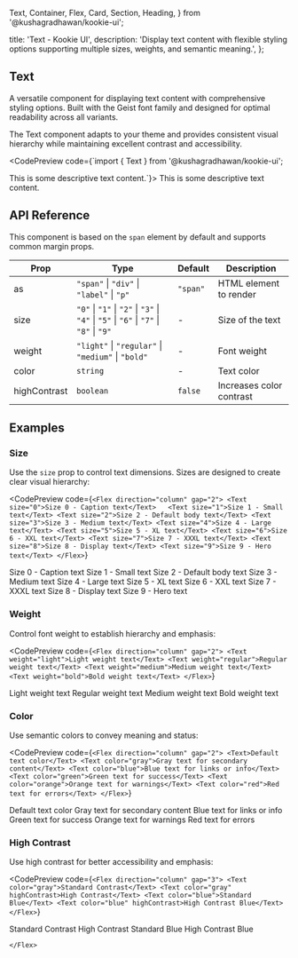  Text,
  Container,
  Flex,
  Card,
  Section,
  Heading,
} from '@kushagradhawan/kookie-ui';

  title: 'Text - Kookie UI',
  description:
    'Display text content with flexible styling options supporting multiple sizes, weights, and semantic meaning.',
};

<Container size="3">
  <Section size="3">
    <Flex direction="column" gap="6">

# Text

A versatile component for displaying text content with comprehensive styling options. Built with the Geist font family and designed for optimal readability across all variants.

The Text component adapts to your theme and provides consistent visual hierarchy while maintaining excellent contrast and accessibility.

<CodePreview code={`import { Text } from '@kushagradhawan/kookie-ui';

<Text>This is some descriptive text content.</Text>`}>
  <Text>This is some descriptive text content.</Text>
</CodePreview>

## API Reference

This component is based on the `span` element by default and supports common margin props.

| Prop         | Type                                                          | Default  | Description                  |
| ------------ | ------------------------------------------------------------- | -------- | ---------------------------- |
| as           | `"span"` \| `"div"` \| `"label"` \| `"p"`                     | `"span"` | HTML element to render       |
| size         | `"0"` \| `"1"` \| `"2"` \| `"3"` \| `"4"` \| `"5"` \| `"6"` \| `"7"` \| `"8"` \| `"9"` | -        | Size of the text             |
| weight       | `"light"` \| `"regular"` \| `"medium"` \| `"bold"`            | -        | Font weight                  |
| color        | `string`                                                      | -        | Text color                   |
| highContrast | `boolean`                                                     | `false`  | Increases color contrast     |

## Examples

### Size

Use the `size` prop to control text dimensions. Sizes are designed to create clear visual hierarchy:

<CodePreview
  code={`<Flex direction="column" gap="2">
  <Text size="0">Size 0 - Caption text</Text>  
  <Text size="1">Size 1 - Small text</Text>
  <Text size="2">Size 2 - Default body text</Text>
  <Text size="3">Size 3 - Medium text</Text>
  <Text size="4">Size 4 - Large text</Text>
  <Text size="5">Size 5 - XL text</Text>
  <Text size="6">Size 6 - XXL text</Text>
  <Text size="7">Size 7 - XXXL text</Text>
  <Text size="8">Size 8 - Display text</Text>
  <Text size="9">Size 9 - Hero text</Text>
</Flex>`}
>
<Flex direction="column" gap="2">
<Text size="0">Size 0 - Caption text</Text>
<Text size="1">Size 1 - Small text</Text>
<Text size="2">Size 2 - Default body text</Text>
<Text size="3">Size 3 - Medium text</Text>
<Text size="4">Size 4 - Large text</Text>
<Text size="5">Size 5 - XL text</Text>
<Text size="6">Size 6 - XXL text</Text>
<Text size="7">Size 7 - XXXL text</Text>
<Text size="8">Size 8 - Display text</Text>
<Text size="9">Size 9 - Hero text</Text>  
</Flex>
</CodePreview>

### Weight

Control font weight to establish hierarchy and emphasis:

<CodePreview
  code={`<Flex direction="column" gap="2">
  <Text weight="light">Light weight text</Text>
  <Text weight="regular">Regular weight text</Text>
  <Text weight="medium">Medium weight text</Text>
  <Text weight="bold">Bold weight text</Text>
</Flex>`}
>
<Flex direction="column" gap="2">
<Text weight="light">Light weight text</Text>
<Text weight="regular">Regular weight text</Text>
<Text weight="medium">Medium weight text</Text>
<Text weight="bold">Bold weight text</Text>
</Flex>
</CodePreview>

### Color

Use semantic colors to convey meaning and status:

<CodePreview
  code={`<Flex direction="column" gap="2">
  <Text>Default text color</Text>
  <Text color="gray">Gray text for secondary content</Text>
  <Text color="blue">Blue text for links or info</Text>
  <Text color="green">Green text for success</Text>
  <Text color="orange">Orange text for warnings</Text>
  <Text color="red">Red text for errors</Text>
</Flex>`}
>
<Flex direction="column" gap="2">
<Text>Default text color</Text>
<Text color="gray">Gray text for secondary content</Text>
<Text color="blue">Blue text for links or info</Text>
<Text color="green">Green text for success</Text>
<Text color="orange">Orange text for warnings</Text>
<Text color="red">Red text for errors</Text>
</Flex>
</CodePreview>

### High Contrast

Use high contrast for better accessibility and emphasis:

<CodePreview
  code={`<Flex direction="column" gap="3">
  <Text color="gray">Standard Contrast</Text>
  <Text color="gray" highContrast>High Contrast</Text>
  <Text color="blue">Standard Blue</Text>
  <Text color="blue" highContrast>High Contrast Blue</Text>
</Flex>`}
>
<Flex direction="column" gap="3">
<Text color="gray">Standard Contrast</Text>
<Text color="gray" highContrast>High Contrast</Text>
<Text color="blue">Standard Blue</Text>
<Text color="blue" highContrast>High Contrast Blue</Text>
</Flex>
</CodePreview>


    </Flex>
  </Section>
</Container> 